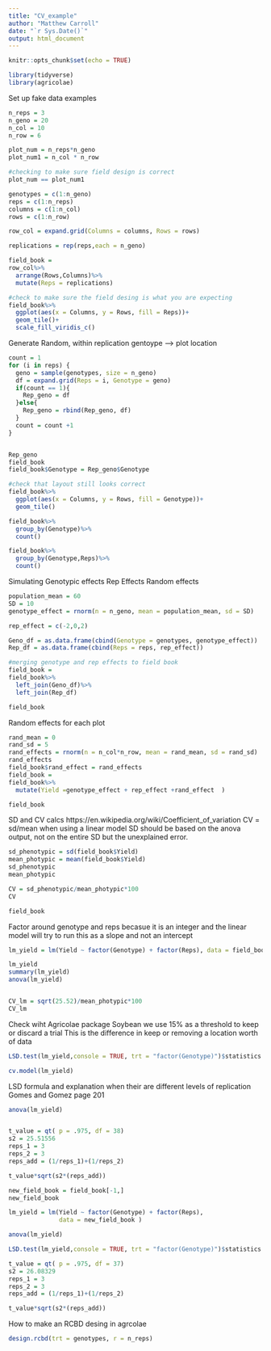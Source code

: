---
title: "CV_example"
author: "Matthew Carroll"
date: "`r Sys.Date()`"
output: html_document
---

```{r setup, include=FALSE}
knitr::opts_chunk$set(echo = TRUE)
```

```{r}
library(tidyverse)
library(agricolae)
```
Set up fake data examples
```{r}
n_reps = 3
n_geno = 20
n_col = 10
n_row = 6

plot_num = n_reps*n_geno
plot_num1 = n_col * n_row 

#checking to make sure field design is correct
plot_num == plot_num1

```
```{r}
genotypes = c(1:n_geno)
reps = c(1:n_reps)
columns = c(1:n_col)
rows = c(1:n_row)

row_col = expand.grid(Columns = columns, Rows = rows)

replications = rep(reps,each = n_geno)

field_book = 
row_col%>%
  arrange(Rows,Columns)%>%
  mutate(Reps = replications)

#check to make sure the field desing is what you are expecting
field_book%>%
  ggplot(aes(x = Columns, y = Rows, fill = Reps))+
  geom_tile()+
  scale_fill_viridis_c()
```

Generate Random, within replication gentoype --> plot location
```{r}
count = 1
for (i in reps) {
  geno = sample(genotypes, size = n_geno)
  df = expand.grid(Reps = i, Genotype = geno)
  if(count == 1){
    Rep_geno = df
  }else{
    Rep_geno = rbind(Rep_geno, df)
  }
  count = count +1
}


Rep_geno
field_book
field_book$Genotype = Rep_geno$Genotype

#check that layout still looks correct
field_book%>%
  ggplot(aes(x = Columns, y = Rows, fill = Genotype))+
  geom_tile()

field_book%>%
  group_by(Genotype)%>%
  count()

field_book%>%
  group_by(Genotype,Reps)%>%
  count()
```
Simulating Genotypic effects
Rep Effects
Random effects

```{r}
population_mean = 60
SD = 10
genotype_effect = rnorm(n = n_geno, mean = population_mean, sd = SD)

rep_effect = c(-2,0,2)

Geno_df = as.data.frame(cbind(Genotype = genotypes, genotype_effect))
Rep_df = as.data.frame(cbind(Reps = reps, rep_effect))

#merging genotype and rep effects to field book
field_book = 
field_book%>%
  left_join(Geno_df)%>%
  left_join(Rep_df)

field_book

```
Random effects for each plot

```{r}
rand_mean = 0 
rand_sd = 5
rand_effects = rnorm(n = n_col*n_row, mean = rand_mean, sd = rand_sd)
rand_effects
field_book$rand_effect = rand_effects
field_book = 
field_book%>%
  mutate(Yield =genotype_effect + rep_effect +rand_effect  )

field_book
```

SD and CV calcs
https://en.wikipedia.org/wiki/Coefficient_of_variation
CV = sd/mean
when using a linear model SD should be based on the anova output, not on the entire SD but the unexplained error. 


```{r}
sd_phenotypic = sd(field_book$Yield)
mean_photypic = mean(field_book$Yield)
sd_phenotypic
mean_photypic

CV = sd_phenotypic/mean_photypic*100
CV
```

```{r}
field_book
```

Factor around genotype and reps becasue it is an integer and the linear model will try to run this as a slope and not an intercept

```{r}
lm_yield = lm(Yield ~ factor(Genotype) + factor(Reps), data = field_book)

lm_yield
summary(lm_yield)
anova(lm_yield)


CV_lm = sqrt(25.52)/mean_photypic*100
CV_lm
```
Check wiht Agricolae package
Soybean we use 15% as a threshold to keep or discard a trial 
This is the difference in keep or removing a location worth of data
```{r}

LSD.test(lm_yield,console = TRUE, trt = "factor(Genotype)")$statistics

cv.model(lm_yield)
```
LSD formula and explanation when their are different levels of replication
Gomes and Gomez page 201
```{r}
anova(lm_yield)


t_value = qt( p = .975, df = 38)
s2 = 25.51556
reps_1 = 3
reps_2 = 3
reps_add = (1/reps_1)+(1/reps_2)

t_value*sqrt(s2*(reps_add))

```
```{r}
new_field_book = field_book[-1,]
new_field_book  

lm_yield = lm(Yield ~ factor(Genotype) + factor(Reps),
              data = new_field_book )

anova(lm_yield)

LSD.test(lm_yield,console = TRUE, trt = "factor(Genotype)")$statistics
```


```{r}
t_value = qt( p = .975, df = 37)
s2 = 26.08329
reps_1 = 3
reps_2 = 3
reps_add = (1/reps_1)+(1/reps_2)

t_value*sqrt(s2*(reps_add))

```


How to make an RCBD desing in agrcolae

```{r}
design.rcbd(trt = genotypes, r = n_reps)
```



